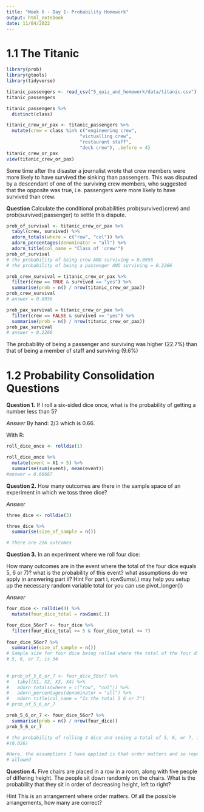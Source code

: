 ```yaml
---
title: "Week 6 - Day 1- Probability Homework"
output: html_notebook
date: 11/04/2022
---
```


# 1.1 The Titanic

```r
library(prob)
library(gtools)
library(tidyverse)
```

```r
titanic_passengers <- read_csv("5_quiz_and_homework/data/titanic.csv")
titanic_passengers
```
```r
titanic_passengers %>% 
  distinct(class)

titanic_crew_or_pax <- titanic_passengers %>% 
  mutate(crew = class %in% c("engineering crew", 
                           "victualling crew", 
                           "restaurant staff", 
                           "deck crew"), .before = 4)
titanic_crew_or_pax
view(titanic_crew_or_pax)
```

Some time after the disaster a journalist wrote that crew members were more 
likely to have survived the sinking than passengers. This was disputed by a 
descendant of one of the surviving crew members, who suggested that the opposite 
was true, i.e. passengers were more likely to have survived than crew.

**Question**
Calculate the conditional probabilities prob(survived∣crew) and
prob(survived∣passenger) to settle this dispute.

```r
prob_of_survival <- titanic_crew_or_pax %>% 
  tabyl(crew, survived) %>% 
  adorn_totals(where = c("row", "col")) %>%  
  adorn_percentages(denominator = "all") %>% 
  adorn_title(col_name = "Class of 'crew'") 
prob_of_survival
# the probability of being crew AND surviving = 0.0956
# the probability of being a passenger AND surviving = 0.2266

prob_crew_survival = titanic_crew_or_pax %>%
  filter(crew == TRUE & survived == "yes") %>%
  summarise(prob = n() / nrow(titanic_crew_or_pax))
prob_crew_survival
# answer = 0.0956

prob_pax_survival = titanic_crew_or_pax %>%
  filter(crew == FALSE & survived == "yes") %>%
  summarise(prob = n() / nrow(titanic_crew_or_pax))
prob_pax_survival
# answer = 0.2266
```
The probability of being a passenger and surviving was higher (22.7%) than that 
of being a member of staff and surviving (9.6%)



# 1.2 Probability Consolidation Questions

**Question 1.**
If I roll a six-sided dice once, what is the probability of getting a number 
less than 5?

*Answer* 
By hand: 
2/3 which is 0.66.

With R:
```r
roll_dice_once <- rolldie(1) 

roll_dice_once %>% 
  mutate(event = X1 < 5) %>% 
  summarise(sum(event), mean(event))
#answer = 0.66667
```




**Question 2.**
How many outcomes are there in the sample space of an experiment in which we 
toss three dice?

*Answer*
```r
three_dice <- rolldie(3)

three_dice %>% 
  summarise(size_of_sample = n())

# there are 216 outcomes
```




**Question 3.**
In an experiment where we roll four dice:

How many outcomes are in the event where the total of the four dice equals 5, 6 
or 7)?
what is the probability of this event?
what assumptions do we apply in answering part ii?
Hint
For part i, rowSums(.) may help you setup up the necessary random variable total 
(or you can use pivot_longer())

*Answer*
```r
four_dice <- rolldie(4) %>% 
  mutate(four_dice_total = rowSums(.))

four_dice_56or7 <- four_dice %>% 
  filter(four_dice_total >= 5 & four_dice_total <= 7)
  
four_dice_56or7 %>% 
  summarise(size_of_sample = n())
# Sample size for four dice being rolled where the total of the four dice is 
# 5, 6, or 7, is 34 
  
 
# prob_of_5_6_or_7 <- four_dice_56or7 %>%
#   tabyl(X1, X2, X3, X4) %>%
#   adorn_totals(where = c("row", "col")) %>%
#   adorn_percentages(denominator = "all") %>%
#   adorn_title(col_name = "Is the total 5 6 or 7")
# prob_of_5_6_or_7

prob_5_6_or_7 <- four_dice_56or7 %>%
  summarise(prob = n() / nrow(four_dice))
prob_5_6_or_7

# the probability of rolling 4 dice and seeing a total of 5, 6, or 7, is 0.03 
#(0.026)

#Here, the assumptions I have applied is that order matters and so repeats are 
# allowed
```




**Question 4.**
Five chairs are placed in a row in a room, along with five people of differing 
height. The people sit down randomly on the chairs. What is the probability that 
they sit in order of decreasing height, left to right?

Hint
This is an arrangement where order matters. Of all the possible arrangements, 
how many are correct?





